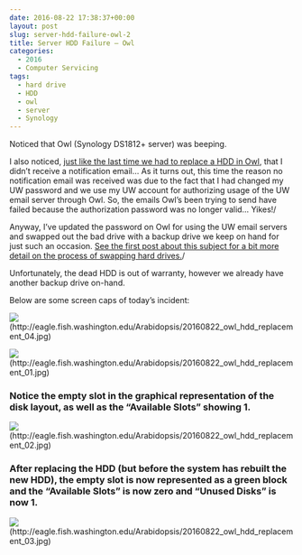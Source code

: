 ```yaml
---
date: 2016-08-22 17:38:37+00:00
layout: post
slug: server-hdd-failure-owl-2
title: Server HDD Failure – Owl
categories:
  - 2016
  - Computer Servicing
tags:
  - hard drive
  - HDD
  - owl
  - server
  - Synology
---
```


Noticed that Owl (Synology DS1812+ server) was beeping.

I also noticed, [just like the last time we had to replace a HDD in Owl](https://robertslab.github.io/sams-notebook/posts/2015-07-31-server-hdd-failure-owl/), that I didn't receive a notification email... As it turns out, this time the reason no notification email was received was due to the fact that I had changed my UW password and we use my UW account for authorizing usage of the UW email server through Owl. So, the emails Owl's been trying to send have failed because the authorization password was no longer valid... Yikes!/

Anyway, I've updated the password on Owl for using the UW email servers and swapped out the bad drive with a backup drive we keep on hand for just such an occasion. [See the first post about this subject for a bit more detail on the process of swapping hard drives.](https://robertslab.github.io/sams-notebook/posts/2015-07-31-server-hdd-failure-owl/)/



Unfortunately, the dead HDD is out of warranty, however we already have another backup drive on-hand.



Below are some screen caps of today's incident:



![](https://eagle.fish.washington.edu/Arabidopsis/20160822_owl_hdd_replacement_04.jpg)(http://eagle.fish.washington.edu/Arabidopsis/20160822_owl_hdd_replacement_04.jpg)





![](https://eagle.fish.washington.edu/Arabidopsis/20160822_owl_hdd_replacement_01.jpg)(http://eagle.fish.washington.edu/Arabidopsis/20160822_owl_hdd_replacement_01.jpg)











### Notice the empty slot in the graphical representation of the disk layout, as well as the "Available Slots" showing 1.



![](https://eagle.fish.washington.edu/Arabidopsis/20160822_owl_hdd_replacement_02.jpg)(http://eagle.fish.washington.edu/Arabidopsis/20160822_owl_hdd_replacement_02.jpg)











### 





### After replacing the HDD (but before the system has rebuilt the new HDD), the empty slot is now represented as a green block and the "Available Slots" is now zero and "Unused Disks" is now 1.





![](https://eagle.fish.washington.edu/Arabidopsis/20160822_owl_hdd_replacement_03.jpg)(http://eagle.fish.washington.edu/Arabidopsis/20160822_owl_hdd_replacement_03.jpg)
